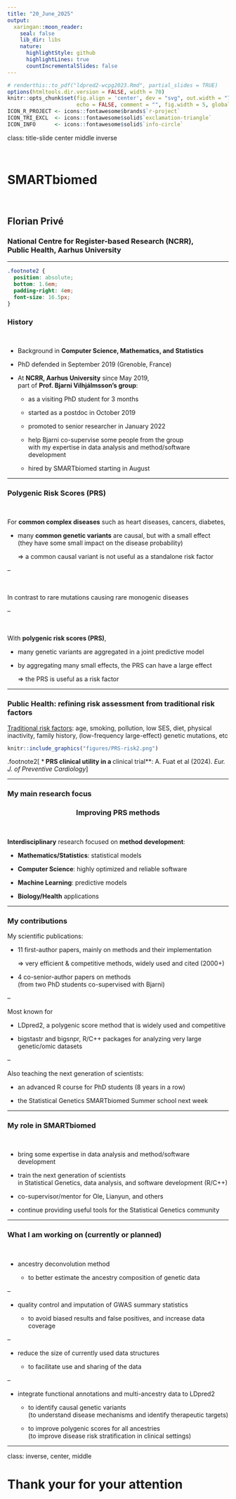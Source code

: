 ```yaml
---
title: "20_June_2025"
output:
  xaringan::moon_reader:
    seal: false
    lib_dir: libs
    nature:
      highlightStyle: github
      highlightLines: true
      countIncrementalSlides: false
---
```


```r
# renderthis::to_pdf("ldpred2-wcpg2023.Rmd", partial_slides = TRUE)
options(htmltools.dir.version = FALSE, width = 70)
knitr::opts_chunk$set(fig.align = 'center', dev = "svg", out.width = "70%",
                      echo = FALSE, comment = "", fig.width = 5, global.par = TRUE)
ICON_R_PROJECT <- icons::fontawesome$brands$`r-project`
ICON_TRI_EXCL  <- icons::fontawesome$solid$`exclamation-triangle`
ICON_INFO      <- icons::fontawesome$solid$`info-circle`
```

class: title-slide center middle inverse

<br>

# SMARTbiomed

<br>

## Florian Privé 

### National Centre for Register-based Research (NCRR),<br>Public Health, Aarhus University

---

```css
.footnote2 {
  position: absolute;
  bottom: 1.6em;
  padding-right: 4em;
  font-size: 16.5px;
}
```

### History

<br>

- Background in **Computer Science, Mathematics, and Statistics**

- PhD defended in September 2019 (Grenoble, France)

- At **NCRR, Aarhus University** since May 2019,    
part of **Prof. Bjarni Vilhjálmsson's group**:
  
    - as a visiting PhD student for 3 months
    
    - started as a postdoc in October 2019
    
    - promoted to senior researcher in January 2022
    
    - help Bjarni co-supervise some people from the group    
    with my expertise in data analysis and method/software development
    
    - hired by SMARTbiomed starting in August

---

### Polygenic Risk Scores (PRS)

<br>

For **common complex diseases** such as heart diseases, cancers, diabetes,

- many **common genetic variants** are causal, but with a small effect    
(they have some small impact on the disease probability)
    
    $\Rightarrow$ a common causal variant is not useful as a standalone risk factor

--

<br>

In contrast to rare mutations causing rare monogenic diseases

--

<br>

With **polygenic risk scores (PRS)**,

- many genetic variants are aggregated in a joint predictive model

- by aggregating many small effects, the PRS can have a large effect 

    $\Rightarrow$ the PRS is useful as a risk factor

---

### Public Health: refining risk assessment from traditional risk factors

<u>Traditional risk factors</u>: age, smoking, pollution, low SES, diet, physical inactivity, family history, (low-frequency large-effect) genetic mutations, etc

```r
knitr::include_graphics("figures/PRS-risk2.png")
```

.footnote2[
***
PRS clinical utility in a **clinical trial**: A. Fuat et al (2024). *Eur. J. of Preventive Cardiology*
]

---

### My main research focus

<center><h3>Improving PRS methods</h3></center>

<br>

**Interdisciplinary** research focused on **method development**:

- **Mathematics/Statistics**: statistical models

- **Computer Science**: highly optimized and reliable software

- **Machine Learning**: predictive models

- **Biology/Health** applications

---

### My contributions

My scientific publications:

- 11 first-author papers, mainly on methods and their implementation

    $\Rightarrow$ very efficient & competitive methods, widely used and cited (2000+)

- 4 co-senior-author papers on methods    
(from two PhD students co-supervised with Bjarni)

--

Most known for

- LDpred2, a polygenic score method that is widely used and competitive

- bigstastr and bigsnpr, R/C++ packages for analyzing very large genetic/omic datasets

--

Also teaching the next generation of scientists:

- an advanced R course for PhD students (8 years in a row)

- the Statistical Genetics SMARTbiomed Summer school next week

---

### My role in SMARTbiomed

<br>

- bring some expertise in data analysis and method/software development

- train the next generation of scientists    
in Statistical Genetics, data analysis, and software development (R/C++)

- co-supervisor/mentor for Ole, Lianyun, and others

- continue providing useful tools for the Statistical Genetics community

---

### What I am working on (currently or planned)

<br>

- ancestry deconvolution method

    - to better estimate the ancestry composition of genetic data

--

- quality control and imputation of GWAS summary statistics

    - to avoid biased results and false positives, and increase data coverage

--

- reduce the size of currently used data structures

    - to facilitate use and sharing of the data

--

- integrate functional annotations and multi-ancestry data to LDpred2

    - to identify causal genetic variants    
    (to understand disease mechanisms and identify therapeutic targets)
    
    - to improve polygenic scores for all ancestries    
    (to improve disease risk stratification in clinical settings)

---

class: inverse, center, middle

# Thank your for your attention

